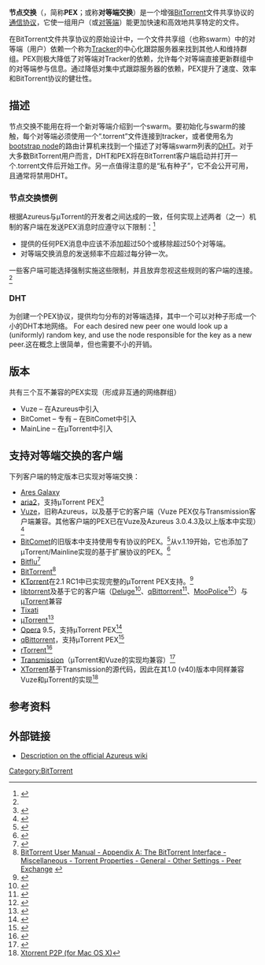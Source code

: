 {{citation style|time=2017-05-04T00:48:27+00:00}}
{{NoteTA
|G1=IT
}}
'''节点交换'''（{{lang-en|'''Peer exchange'''}}，简称'''PEX'''；或称'''对等端交换'''）是一个增强[[BitTorrent_(协议)|BitTorrent]]文件共享协议的[[网络传输协议|通信协议]]，它使一组用户（或[[對等網路|对等端]]）能更加快速和高效地共享特定的文件。

在BitTorrent文件共享协议的原始设计中，一个文件共享组（也称swarm）中的对等端（用户）依赖一个称为[[BitTorrent_tracker|Tracker]]的中心化跟踪服务器来找到其他人和维持群组。PEX则极大降低了对等端对Tracker的依赖，允许每个对等端直接更新群组中的对等端参与信息。通过降低对集中式跟踪服务器的依赖，PEX提升了速度、效率和BitTorrent协议的健壮性。

== 描述 ==
节点交换不能用在将一个新对等端介绍到一个swarm。要初始化与swarm的接触，每个对等端必须使用一个“.torrent”文件连接到tracker，或者使用名为[[bootstrap_node|bootstrap node]]的路由计算机来找到一个描述了对等端swarm列表的[[分散式雜湊表|DHT]]。对于大多数BitTorrent用户而言，DHT和PEX将在BitTorrent客户端启动并打开一个.torrent文件后开始工作。另一点值得注意的是“私有种子”，它不会公开可用，且通常将禁用DHT。

=== 节点交换惯例 ===
根据Azureus与µTorrent的开发者之间达成的一致，任何实现上述两者（之一）机制的客户端在发送PEX消息时应遵守以下限制：<ref name="theory.org">{{cite web|url=http://wiki.theory.org/BitTorrentPeerExchangeConventions|title=BitTorrentPeerExchangeConventions - Theory.org Wiki|work=wiki.theory.org}}</ref>
* 提供的任何PEX消息中应该不添加超过50个或移除超过50个对等端。
* 对等端交换消息的发送频率不应超过每分钟一次。
一些客户端可能选择强制实施这些限制，并且放弃忽视这些规则的客户端的连接。<ref name="theory.org"/>

=== DHT ===
为创建一个PEX协议，提供均匀分布的对等端选择，其中一个可以对种子形成一个小的DHT本地网络。 For each desired new peer one would look up a (uniformly) random key, and use the node responsible for the key as a new peer.这在概念上很简单，但也需要不小的开销。{{Fact|date=June 2010}}

== 版本 ==
共有三个互不兼容的PEX实现（形成非互通的网络群组）{{Fact|date=December 2011}}
* Vuze – 在Azureus中引入
* BitComet – 专有 – 在BitComet中引入
* MainLine – 在µTorrent中引入

== 支持对等端交换的客户端 ==
{{Fact|date=September 2010}}

下列客户端的特定版本已实现对等端交换：
* [[Ares_Galaxy|Ares Galaxy]]{{Fact|date=September 2010}}<div class="cx-template-editor-target-container" dir="ltr" style="display: none;" lang="zh"><div class="cx-template-editor-close"></div><div class="cx-template-editor-target"></div></div>
* [[aria2|aria2]]，支持µTorrent PEX<ref>{{cite web |url=http://manpages.ubuntu.com/manpages/utopic/man1/aria2c.1.html |title=存档副本 |accessdate=2015-03-29 |deadurl=yes |archiveurl=https://web.archive.org/web/20150402095141/http://manpages.ubuntu.com/manpages/utopic/man1/aria2c.1.html |archivedate=2015-04-02 }}</ref>
* [[Vuze|Vuze]]，旧称Azureus，以及基于它的客户端{{what}}（Vuze PEX仅与Transmission客户端兼容。其他客户端的PEX已在Vuze及Azureus 3.0.4.3及以上版本中实现）<ref>{{cite web|url=http://wiki.vuze.com/w/Version_3_Changelog#2008.03.05_-_Azureus_Vuze_3.0.5.0|title=utorrent PEX in Vuze.|accessdate=2010-08-15|publisher=Vuze Wiki website}}</ref>
* [[BitComet|BitComet]]的旧版本中支持使用专有协议的PEX。<ref>{{cite web|url=http://wiki.bitcomet.com/Peers,_seeds,_torrent,_tracker,_DHT,_Peer_Exchange_%28PEX%29,_Magnet_Links#Peer_Exchange_.28PEX.29|title=PEX in BitComet.|accessdate=2010-02-23|publisher=BitComet Wiki website}}</ref>从v.1.19开始，它也添加了µTorrent/Mainline实现的基于扩展协议的PEX。<ref>{{cite web|url=http://www.bitcomet.com/doc/changelog.htm|title=Release notes for BitComet.|accessdate=2010-02-23|publisher=BitComet official website}}</ref>
* [[Bitflu|Bitflu]]<ref>{{cite web|url=http://bitflu.workaround.ch/config.html|title=Bitflu configuration example|accessdate=2007-03-30}}</ref>
* [[BitTorrent_(软件)|BitTorrent]]<ref>[http://www.bittorrent.com/intl/es/help/manual/appendixa040401#Other_Settings.Peer_Exchange BitTorrent User Manual - Appendix A: The BitTorrent Interface - Miscellaneous - Torrent Properties - General - Other Settings - Peer Exchange] {{webarchive|url=https://web.archive.org/web/20140706120625/http://www.bittorrent.com/intl/es/help/manual/appendixa040401 |date=2014-07-06 }}</ref>
* [[KTorrent|KTorrent]]在2.1 RC1中已实现完整的µTorrent PEX支持。<ref>{{cite web|url=http://ktorrent.org/|title=What's new in 2.1?|accessdate=2007-03-30|publisher=KTorrent official website|archive-date=2006-04-02|archive-url=https://web.archive.org/web/20060402211409/http://ktorrent.org/|dead-url=yes}}</ref>
* [[libtorrent|libtorrent]]及基于它的客户端（[[Deluge|Deluge]]<ref>{{cite web|url=http://forum.deluge-torrent.org/viewtopic.php?f=14&t=15#p33|title=Deluge 0.5.1 Beta 1 changes|accessdate=2007-09-11|deadurl=yes|archiveurl=https://web.archive.org/web/20081225031718/http://forum.deluge-torrent.org/viewtopic.php?f=14&t=15#p33|archivedate=2008-12-25}}</ref>、[[qBittorrent|qBittorrent]]<ref>{{cite web|url=http://qbittorrent.sourceforge.net/|title=qBittorrent official website|accessdate=2007-05-14}}</ref>、[[MooPolice|MooPolice]]<ref>{{cite web|url=http://www.moopolice.de/|title=MooPolice official website|accessdate=2007-03-30}}</ref>）与[[µTorrent|µTorrent]]兼容
* [[Tixati|Tixati]]
* [[µTorrent|µTorrent]]<ref>{{cite web|url=http://forum.utorrent.com/viewtopic.php?pid=46921#p46921|title=μTorrent 1.4.1 beta and 1.4.2 beta changes|accessdate=2007-09-11|deadurl=yes|archiveurl=https://web.archive.org/web/20061125033806/http://forum.utorrent.com/viewtopic.php?pid=46921#p46921|archivedate=2006-11-25}}</ref>
* [[Opera電腦瀏覽器|Opera]] 9.5，支持µTorrent PEX<ref>{{cite web|url=http://my.opera.com/mitchman2/blog/2007/09/04/opera-9-5-alpha-and-bittorrent|title=Opera 9.5 BitTorrent support|accessdate=2007-09-04}}</ref>
* [[qBittorrent|qBittorrent]]，支持µTorrent PEX<ref>{{cite web|url=http://packages.debian.org/sid/qbittorrent|title=Details of qBittorrent package|accessdate=2011-04-15|work=Debian Packages|quote=μTorrent-compatible Peer eXchange (PeX)}}</ref>
* [[rTorrent|rTorrent]]<ref>{{cite web|url=http://rakshasa.no/pipermail/libtorrent-devel/2007-September/001241.html|title=libTorrent 0.11.8 and rTorrent 0.7.8 Changelog|accessdate=2007-09-11|archive-url=https://web.archive.org/web/20071103080110/http://rakshasa.no/pipermail/libtorrent-devel/2007-September/001241.html|archive-date=2007-11-03|dead-url=yes}}</ref>
* [[Transmission|Transmission]]（μTorrent和Vuze的实现均兼容）<ref>{{cite web|url=http://transmission.m0k.org/trac/browser/trunk/NEWS?rev=1579|title=NEWS (rev 1579)|accessdate=2007-03-30|publisher=Transmission SVN|deadurl=yes|archiveurl=https://web.archive.org/web/20070824141552/http://transmission.m0k.org/trac/browser/trunk/NEWS?rev=1579|archivedate=2007-08-24}}</ref>
* [[XTorrent|XTorrent]]基于Transmission的源代码，因此在其1.0 (v40)版本中同样兼容Vuze和µTorrent的实现<ref>[http://www.xtorrent.com/ Xtorrent P2P (for Mac OS X)]</ref>

== 参考资料 ==
{{reflist|2}}
==外部链接==
*[http://wiki.vuze.com/w/Peer_Exchange Description on the official Azureus wiki]

{{BitTorrent}}

[[Category:BitTorrent|Category:BitTorrent]]